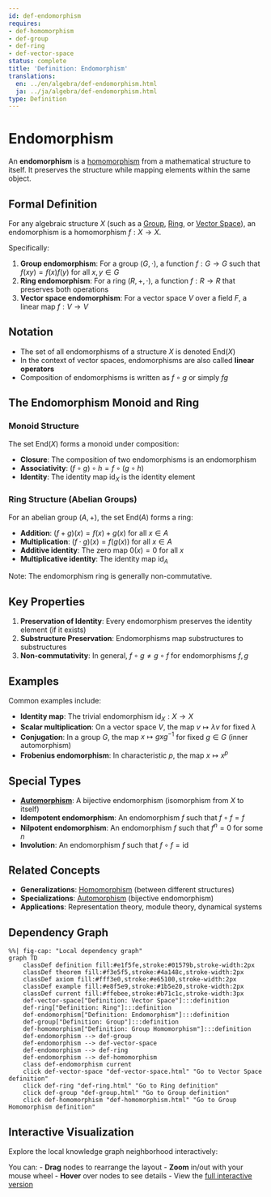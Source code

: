 ```yaml
---
id: def-endomorphism
requires:
- def-homomorphism
- def-group
- def-ring
- def-vector-space
status: complete
title: 'Definition: Endomorphism'
translations:
  en: ../en/algebra/def-endomorphism.html
  ja: ../ja/algebra/def-endomorphism.html
type: Definition
---
```


# Endomorphism {#def-endomorphism}

An **endomorphism** is a [homomorphism](def-homomorphism.qmd) from a mathematical structure to itself. It preserves the structure while mapping elements within the same object.

## Formal Definition

For any algebraic structure $X$ (such as a [Group](def-group.qmd), [Ring](def-ring.qmd), or [Vector Space](def-vector-space.qmd)), an endomorphism is a homomorphism $f: X \to X$.

Specifically:

1. **Group endomorphism**: For a group $(G, \cdot)$, a function $f: G \to G$ such that $f(xy) = f(x)f(y)$ for all $x, y \in G$
2. **Ring endomorphism**: For a ring $(R, +, \cdot)$, a function $f: R \to R$ that preserves both operations
3. **Vector space endomorphism**: For a vector space $V$ over a field $F$, a linear map $f: V \to V$

## Notation

- The set of all endomorphisms of a structure $X$ is denoted $\text{End}(X)$
- In the context of vector spaces, endomorphisms are also called **linear operators**
- Composition of endomorphisms is written as $f \circ g$ or simply $fg$

## The Endomorphism Monoid and Ring

### Monoid Structure

The set $\text{End}(X)$ forms a monoid under composition:

- **Closure**: The composition of two endomorphisms is an endomorphism
- **Associativity**: $(f \circ g) \circ h = f \circ (g \circ h)$
- **Identity**: The identity map $\text{id}_X$ is the identity element

### Ring Structure (Abelian Groups)

For an abelian group $(A, +)$, the set $\text{End}(A)$ forms a ring:

- **Addition**: $(f + g)(x) = f(x) + g(x)$ for all $x \in A$
- **Multiplication**: $(f \cdot g)(x) = f(g(x))$ for all $x \in A$
- **Additive identity**: The zero map $0(x) = 0$ for all $x$
- **Multiplicative identity**: The identity map $\text{id}_A$

Note: The endomorphism ring is generally non-commutative.

## Key Properties

1. **Preservation of Identity**: Every endomorphism preserves the identity element (if it exists)
2. **Substructure Preservation**: Endomorphisms map substructures to substructures
3. **Non-commutativity**: In general, $f \circ g \neq g \circ f$ for endomorphisms $f, g$

## Examples

Common examples include:

- **Identity map**: The trivial endomorphism $\text{id}_X: X \to X$
- **Scalar multiplication**: On a vector space $V$, the map $v \mapsto \lambda v$ for fixed $\lambda$
- **Conjugation**: In a group $G$, the map $x \mapsto gxg^{-1}$ for fixed $g \in G$ (inner automorphism)
- **Frobenius endomorphism**: In characteristic $p$, the map $x \mapsto x^p$

## Special Types

- **[Automorphism](def-automorphism.qmd)**: A bijective endomorphism (isomorphism from $X$ to itself)
- **Idempotent endomorphism**: An endomorphism $f$ such that $f \circ f = f$
- **Nilpotent endomorphism**: An endomorphism $f$ such that $f^n = 0$ for some $n$
- **Involution**: An endomorphism $f$ such that $f \circ f = \text{id}$

## Related Concepts

- **Generalizations**: [Homomorphism](def-homomorphism.qmd) (between different structures)
- **Specializations**: [Automorphism](def-automorphism.qmd) (bijective endomorphism)
- **Applications**: Representation theory, module theory, dynamical systems

## Dependency Graph

```mermaid
%%| fig-cap: "Local dependency graph"
graph TD
    classDef definition fill:#e1f5fe,stroke:#01579b,stroke-width:2px
    classDef theorem fill:#f3e5f5,stroke:#4a148c,stroke-width:2px
    classDef axiom fill:#fff3e0,stroke:#e65100,stroke-width:2px
    classDef example fill:#e8f5e9,stroke:#1b5e20,stroke-width:2px
    classDef current fill:#ffebee,stroke:#b71c1c,stroke-width:3px
    def-vector-space["Definition: Vector Space"]:::definition
    def-ring["Definition: Ring"]:::definition
    def-endomorphism["Definition: Endomorphism"]:::definition
    def-group["Definition: Group"]:::definition
    def-homomorphism["Definition: Group Homomorphism"]:::definition
    def-endomorphism --> def-group
    def-endomorphism --> def-vector-space
    def-endomorphism --> def-ring
    def-endomorphism --> def-homomorphism
    class def-endomorphism current
    click def-vector-space "def-vector-space.html" "Go to Vector Space definition"
    click def-ring "def-ring.html" "Go to Ring definition"
    click def-group "def-group.html" "Go to Group definition"
    click def-homomorphism "def-homomorphism.html" "Go to Group Homomorphism definition"
```

## Interactive Visualization

Explore the local knowledge graph neighborhood interactively:

::: {.graph-viz data-id="def-endomorphism" data-width="700" data-height="500"}
:::

You can:
- **Drag** nodes to rearrange the layout
- **Zoom** in/out with your mouse wheel
- **Hover** over nodes to see details
- View the [full interactive version](../../output/interactive/def-endomorphism.html){target="_blank"}
